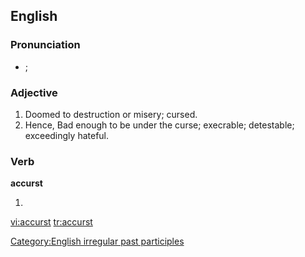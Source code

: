 ==English==

===Pronunciation===
* {{a|UK}} {{IPA|/æˈkə(ɹ)st/|/əˈkə(ɹ)st/}}; {{SAMPA|/{"k@(r)st/|/@"k@(r)st/}}

===Adjective===
{{en-adj}}

# Doomed to destruction or misery; cursed.
# Hence, Bad enough to be under the curse; execrable; detestable; exceedingly hateful.

===Verb===
'''accurst'''

# {{past participle of|[[accurse]]}}

[[Category:English irregular past participles]]

[[vi:accurst]]
[[tr:accurst]]